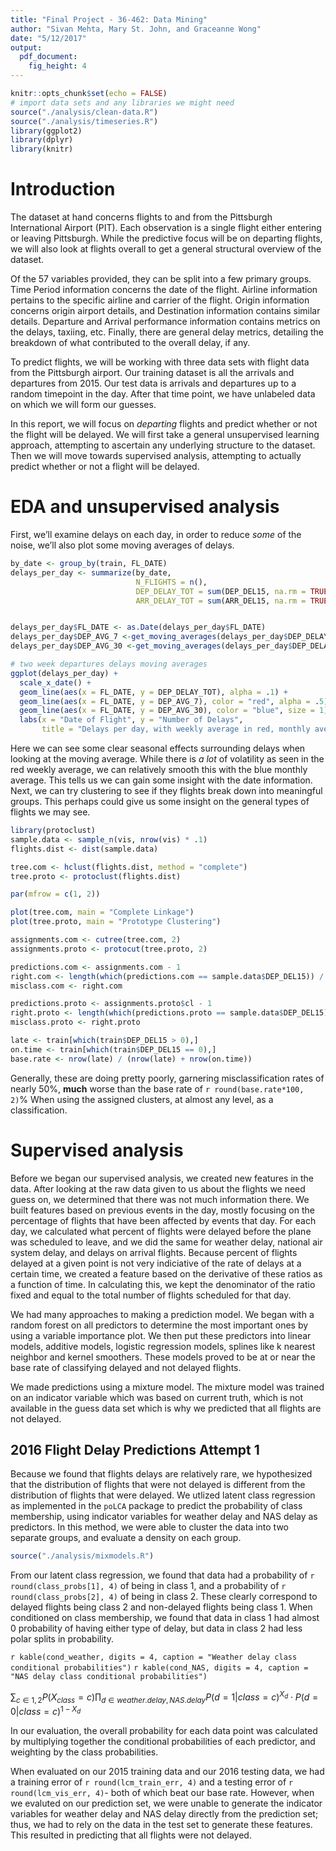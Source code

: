 ```yaml
---
title: "Final Project - 36-462: Data Mining"
author: "Sivan Mehta, Mary St. John, and Graceanne Wong"
date: "5/12/2017"
output:
  pdf_document:
    fig_height: 4
---
```


```r
knitr::opts_chunk$set(echo = FALSE)
# import data sets and any libraries we might need
source("./analysis/clean-data.R")
source("./analysis/timeseries.R")
library(ggplot2)
library(dplyr)
library(knitr)
```

# Introduction

The dataset at hand concerns flights to and from the Pittsburgh International Airport (PIT). Each observation is a single flight either entering or leaving Pittsburgh. While the predictive focus will be on departing flights, we will also look at flights overall to get a general structural overview of the dataset.

Of the 57 variables provided, they can be split into a few primary groups. Time Period information concerns the date of the flight. Airline information pertains to the specific airline and carrier of the flight. Origin information concerns origin airport details, and Destination information contains similar details. Departure and Arrival performance information contains metrics on the delays, taxiing, etc. Finally, there are general delay metrics, detailing the breakdown of what contributed to the overall delay, if any.

To predict flights, we will be working with three data sets with flight data from the Pittsburgh airport. Our training dataset is all the arrivals and departures from 2015. Our test data is arrivals and departures up to a random timepoint in the day. After that time point, we have unlabeled data on which we will form our guesses.

In this report, we will focus on *departing* flights and predict whether or not the flight will be delayed. We will first take a general unsupervised learning approach, attempting to ascertain any underlying structure to the dataset. Then we will move towards supervised analysis, attempting to actually predict whether or not a flight will be delayed.

# EDA and unsupervised analysis

First, we'll examine delays on each day, in order to reduce *some* of the noise, we'll also plot some moving averages of delays.

```r
by_date <- group_by(train, FL_DATE)
delays_per_day <- summarize(by_date,
                            N_FLIGHTS = n(),
                            DEP_DELAY_TOT = sum(DEP_DEL15, na.rm = TRUE),
                            ARR_DELAY_TOT = sum(ARR_DEL15, na.rm = TRUE))


delays_per_day$FL_DATE <- as.Date(delays_per_day$FL_DATE)
delays_per_day$DEP_AVG_7 <-get_moving_averages(delays_per_day$DEP_DELAY_TOT, 7)
delays_per_day$DEP_AVG_30 <-get_moving_averages(delays_per_day$DEP_DELAY_TOT, 30)

# two week departures delays moving averages
ggplot(delays_per_day) +
  scale_x_date() +
  geom_line(aes(x = FL_DATE, y = DEP_DELAY_TOT), alpha = .1) +
  geom_line(aes(x = FL_DATE, y = DEP_AVG_7), color = "red", alpha = .5) +
  geom_line(aes(x = FL_DATE, y = DEP_AVG_30), color = "blue", size = 1) +
  labs(x = "Date of Flight", y = "Number of Delays",
       title = "Delays per day, with weekly average in red, monthly average in blue")
```

Here we can see some clear seasonal effects surrounding delays when looking at the moving average. While there is *a lot* of volatility as seen in the red weekly average, we can relatively smooth this with the blue monthly average. This tells us we can gain some insight with the date information. Next, we can try clustering to see if they flights break down into meaningful groups. This perhaps could give us some insight on the general types of flights we may see.

```r
library(protoclust)
sample.data <- sample_n(vis, nrow(vis) * .1)
flights.dist <- dist(sample.data)

tree.com <- hclust(flights.dist, method = "complete")
tree.proto <- protoclust(flights.dist)

par(mfrow = c(1, 2))

plot(tree.com, main = "Complete Linkage")
plot(tree.proto, main = "Prototype Clustering")

assignments.com <- cutree(tree.com, 2)
assignments.proto <- protocut(tree.proto, 2)

predictions.com <- assignments.com - 1
right.com <- length(which(predictions.com == sample.data$DEP_DEL15)) / nrow(sample.data)
misclass.com <- right.com

predictions.proto <- assignments.proto$cl - 1
right.proto <- length(which(predictions.proto == sample.data$DEP_DEL15)) / nrow(sample.data)
misclass.proto <- right.proto

late <- train[which(train$DEP_DEL15 > 0),]
on.time <- train[which(train$DEP_DEL15 == 0),]
base.rate <- nrow(late) / (nrow(late) + nrow(on.time))
```

Generally, these are doing pretty poorly, garnering misclassification rates of nearly 50%, **much** worse than the base rate of `r round(base.rate*100, 2)`% When using the assigned clusters, at almost any level, as a classification.

# Supervised analysis

Before we began our supervised analysis, we created new features in the data. After looking at the raw data given to us about the flights we need guess on, we determined that there was not much information there. We built features based on previous events in the day, mostly focusing on the percentage of flights that have been affected by events that day. For each day, we calculated what percent of flights were delayed before the plane was scheduled to leave, and we did the same for weather delay, national air system delay, and delays on arrival flights. Because percent of flights delayed at a given point is not very indiciative of the rate of delays at a certain time, we created a feature based on the derivative of these ratios as a function of time. In calculating this, we kept the denominator of the ratio fixed and equal to the total number of flights scheduled for that day. 

We had many approaches to making a prediction model. We began with a random forest on all predictors to determine the most important ones by using a variable importance plot. We then put these predictors into linear models, additive models, logistic regression models, splines like k nearest neighbor and kernel smoothers. These models proved to be at or near the base rate of classifying delayed and not delayed flights. 

We made predictions using a mixture model. The mixture model was trained on an indicator variable which was based on current truth, which is not available in the guess data set which is why we predicted that all flights are not delayed.

## 2016 Flight Delay Predictions Attempt 1

Because we found that flights delays are relatively rare, we hypothesized that the distribution of flights that were not delayed is different from the distribution of flights that were delayed. We utlized latent class regression as implemented in the `poLCA` package to predict the probability of class membership, using indicator variables for weather delay and NAS delay as predictors. In this method, we were able to cluster the data into two separate groups, and evaluate a density on each group. 

```r
source("./analysis/mixmodels.R")
```

From our latent class regression, we found that data had a probability of `r round(class_probs[1], 4)` of being in class 1, and a probability of `r round(class_probs[2], 4)` of being in class 2. These clearly correspond to delayed flights being class 2 and non-delayed flights being class 1. 
When conditioned on class membership, we found that data in class 1 had almost 0 probability of having either type of delay, but data in class 2 had less polar splits in probability. 

`r kable(cond_weather, digits = 4, caption = "Weather delay class conditional probabilities")`
`r kable(cond_NAS, digits = 4, caption = "NAS delay class conditional probabilities")`

$\sum_{c \in 1, 2} P(X_{class} = c) \prod_{d \in {weather.delay, NAS.delay}} P(d=1 | class = c)^{X_d} \cdot P(d = 0 | class = c)^{1 - X_d}$

In our evaluation, the overall probability for each data point was calculated by multiplying together the conditional probabilities of each predictor, and weighting by the class probabilities. 

When evaluated on our 2015 training data and our 2016 testing data, we had a training error of `r round(lcm_train_err, 4)` and a testing error of `r round(lcm_vis_err, 4)`- both of which beat our base rate. However, when we evaluted on our prediction set, we were unable to generate the indicator variables for weather delay and NAS delay directly from the prediction set; thus, we had to rely on the data in the test set to generate these features. This resulted in predicting that all flights were not delayed. 
